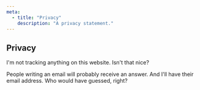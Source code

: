 ```yaml
---
meta:
  - title: "Privacy"
    description: "A privacy statement."
---
```


## Privacy

I'm not tracking anything on this website. Isn't that nice?

People writing an email will probably receive an answer. And I'll have their
email address. Who would have guessed, right?
